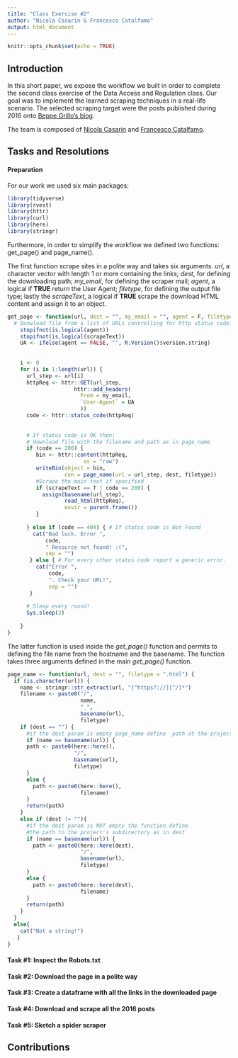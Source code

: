 ```yaml
---
title: "Class Exercise #2"
author: "Nicola Casarin & Francesco Catalfamo"
output: html_document
---
```


```r
knitr::opts_chunk$set(echo = TRUE)
```

## Introduction

In this short paper, we expose the workflow we built in order to complete the second class exercise of the Data Access and Regulation class.
Our goal was to implement the learned scraping techniques in a real-life scenario. The selected scraping target were the posts published during 2016 onto [Beppe Grillo's blog](https://beppegrillo.it/).

The team is composed of [Nicola Casarin](https://github.com/n-oise) and [Francesco Catalfamo](https://github.com/FCatalfamo).

## Tasks and Resolutions

#### Preparation

For our work we used six main packages:

```r
library(tidyverse)
library(rvest)
library(httr)
library(curl)
library(here)
library(stringr)
```

Furthermore, in order to simplify the workflow we defined two functions: get_page() and page_name().

The first function scrape sites in a polite way and takes six arguments. *url*, a character vector with length 1 or more containing the links; *dest*, for defining the downloading path; *my_email*, for defining the scraper mail; *agent*, a logical if **TRUE** return the User Agent; *filetype*, for defining the output file type; lastly the *scrapeText*, a logical if **TRUE** scrape the download HTML content and assign it to an object.

```r

get_page <- function(url, dest = "", my_email = "", agent = F, filetype = ".html", scrapeText = F) { 
  # Donwload file from a list of URLs controlling for http status code. 
    stopifnot(is.logical(agent))
    stopifnot(is.logical(scrapeText))
    UA <- ifelse(agent == FALSE, "", R.Version()$version.string)
    
    
    i <- 0
    for (i in 1:length(url)) {
      url_step <- url[i]
      httpReq <- httr::GET(url_step,
                     httr::add_headers(
                       From = my_email, 
                       `User-Agent` = UA
                       ))
      code <- httr::status_code(httpReq)
      
      
      # If status code is OK then:
      # download file with the filename and path as in page_name 
      if (code == 200) {
         bin <- httr::content(httpReq,
                        as = "raw")
         writeBin(object = bin,
                  con = page_name(url = url_step, dest, filetype))
         #Scrape the main text if specified 
         if (scrapeText == T | code == 200) {
           assign(basename(url_step), 
                  read_html(httpReq), 
                  envir = parent.frame())
         }
        
      } else if (code == 404) { # If status code is Not Found
        cat("Bad luck. Error ",
            code,
            " Resource not found! :(",
            sep = "")
       } else { # For every other status code report a generic error.
         cat("Error ",
             code,
             ". Check your URL!",
             sep = "")
       }
      
      # Sleep every round!
      Sys.sleep(2)
      
    }
}
```

The latter function is used inside the *get_page()* function and permits to defining the file name from the hostname and the basename. The function takes three arguments defined in the main *get_page()* function.

```r
page_name <- function(url, dest = "", filetype = ".html") {
  if (is.character(url)) {
    name <- stringr::str_extract(url, "[^https?://][^/]*")
    filename <- paste0("/",
                       name,
                       "_",
                       basename(url),
                       filetype)
    if (dest == "") { 
      #if the dest param is empty page_name define  path at the project's root
      if (name == basename(url)) {
      path <- paste0(here::here(),
                     "/",
                     basename(url),
                     filetype)
      } 
      else {
        path <- paste0(here::here(),
                       filename)
      } 
      return(path)
    } 
    else if (dest != ""){ 
      #if the dest param is NOT empty the function define 
      #the path to the project's subdirectory as in dest
      if (name == basename(url)) {
        path <- paste0(here::here(dest),
                       "/",
                       basename(url),
                       filetype)
      } 
      else {
        path <- paste0(here::here(dest),
                       filename)
      } 
      return(path)
    }
  } 
  else{
    cat("Not a string!")
   }
}
```

#### Task #1: Inspect the Robots.txt


#### Task #2: Download the page in a polite way


#### Task #3: Create a dataframe with all the links in the downloaded page

#### Task #4: Download and scrape all the 2016 posts

#### Task #5: Sketch a spider scraper

## Contributions

